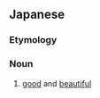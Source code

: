 ==Japanese==
{{ja-kanjitab|ぜん|び|yomi=o}}

===Etymology===
{{rfe|lang=ja}}

===Noun===
{{ja-noun|ぜんび|}}

# [[good]] and [[beautiful]]